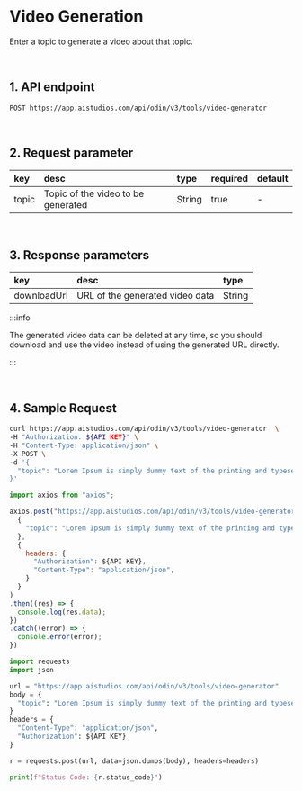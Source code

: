 # Video Generation

Enter a topic to generate a video about that topic.

<br/>

## 1. API endpoint

```
POST https://app.aistudios.com/api/odin/v3/tools/video-generator
```

<br/>

## 2. Request parameter

|key|desc|type|required|default|
|:---|:---|:---|:---|:---|
|topic|Topic of the video to be generated|String|true|-|

<br/>

## 3. Response parameters

|key|desc|type|
|:---|:---|:---|
|downloadUrl|URL of the generated video data|String|

:::info

The generated video data can be deleted at any time, so you should download and use the video instead of using the generated URL directly.

:::

<br/>


## 4. Sample Request


<Tabs>
<TabItem value="curl" label="cURL">

```bash
curl https://app.aistudios.com/api/odin/v3/tools/video-generator  \
-H "Authorization: ${API KEY}" \
-H "Content-Type: application/json" \
-X POST \
-d '{
  "topic": "Lorem Ipsum is simply dummy text of the printing and typesetting industry.\nLorem Ipsum has been the industrys standard dummy text ever since the 1500s, when an unknown printer took a galley of type and scrambled it to make a type specimen book."
}'
```

</TabItem>
<TabItem value="js" label="Node.js">

```js
import axios from "axios";

axios.post("https://app.aistudios.com/api/odin/v3/tools/video-generator", 
  {
    "topic": "Lorem Ipsum is simply dummy text of the printing and typesetting industry.\nLorem Ipsum has been the industrys standard dummy text ever since the 1500s, when an unknown printer took a galley of type and scrambled it to make a type specimen book."
  }, 
  {
    headers: {
      "Authorization": ${API KEY},
      "Content-Type": "application/json",
    }
  }
)
.then((res) => {
  console.log(res.data);
})
.catch((error) => {
  console.error(error);
})
```

</TabItem>
<TabItem value="py" label="Python">

```py
import requests
import json

url = "https://app.aistudios.com/api/odin/v3/tools/video-generator"
body = {
  "topic": "Lorem Ipsum is simply dummy text of the printing and typesetting industry.\nLorem Ipsum has been the industrys standard dummy text ever since the 1500s, when an unknown printer took a galley of type and scrambled it to make a type specimen book."
}
headers = {
  "Content-Type": "application/json",
  "Authorization": ${API KEY}
}

r = requests.post(url, data=json.dumps(body), headers=headers)

print(f"Status Code: {r.status_code}")
```

</TabItem>
</Tabs>
